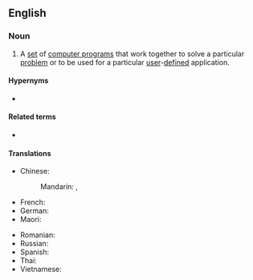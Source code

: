 ==English==

===Noun===
{{en-noun|-}}

# {{lb|en|computing}} A [[set]] of [[computer program]]s that work together to solve a particular [[problem]] or to be used for a particular [[user]]-[[defined]] application.

====Hypernyms====
* {{l|en|software}}

====Related terms====
* {{l|en|application program}}

====Translations====
{{trans-top|}}
* Chinese:
*: Mandarin: {{t+|cmn|應用軟體}}, {{t+|cmn|应用软件}}
* French: {{t-needed|fr}}
* German: {{t-needed|de}}
* Maori: {{t|mi|pūmanawa tautono}}
{{trans-mid}}
* Romanian: {{t|ro|aplicație software|f}}
* Russian: {{t-needed|ru}}
* Spanish: {{t-needed|es}}
* Thai: {{t-needed|th}}
* Vietnamese: {{t-needed|vi}}
{{trans-bottom}}